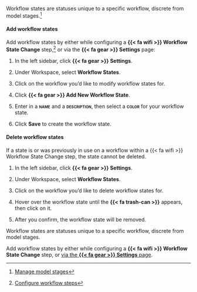 :::: {.content-visible unless-format="revealjs"}
Workflow states are statuses unique to a specific workflow, discrete from model stages.^[[Manage model stages](/guide/workflows/manage-model-stages.qmd)]

#### Add workflow states

Add workflow states by either while configuring a **{{< fa wifi >}} Workflow State Change** step,^[[Configure workflow steps](/guide/workflows/configure-model-workflows.qmd#configure-workflow-steps)] or via the **{{< fa gear >}} Settings** page:

1. In the left sidebar, click **{{< fa gear >}} Settings**.

2. Under Workspace, select **Workflow States**.

3. Click on the workflow you'd like to modify workflow states for.

4. Click **{{< fa gear >}} Add New Workflow State**.

5. Enter in a **[name]{.smallcaps}** and a **[description]{.smallcaps}**, then select a **[color]{.smallcaps}** for your workflow state.

6. Click **Save** to create the workflow state.

#### Delete workflow states

::: {.callout-important title="Workflow state deletion is permanent."}
If a state is or was previously in use  on a workflow within a {{< fa wifi >}} Workflow State Change step, the state cannot be deleted.
:::

1. In the left sidebar, click **{{< fa gear >}} Settings**.

2. Under Workspace, select **Workflow States**.

3. Click on the workflow you'd like to delete workflow states for.

4. Hover over the workflow state until the **{{< fa trash-can >}}** appears, then click on it.

5. After you confirm, the workflow state will be removed.

::::


:::: {.content-hidden unless-format="revealjs"}
Workflow states are statuses unique to a specific workflow, discrete from model stages.

Add workflow states by either while configuring a **{{< fa wifi >}} Workflow State Change** step, or [via the **{{< fa gear >}} Settings** page](/guide/workflows/setting-up-workflows.qmd#workflow-states){target="blank"}.

::::